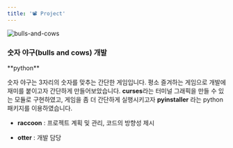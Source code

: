 ```yaml
---
title: '📽️ Project'
---
```


![bulls-and-cows](/images/posts/about-2/240228-190449.png)
<h3>숫자 야구(bulls and cows) 개발</h3>

<div className="about-tech-list">
<div className="about-tech">**python**</div>
</div>

숫자 야구는 3자리의 숫자를 맞추는 간단한 게임입니다. 평소 즐겨하는 게임으로 개발에 재미를 붙이고자 간단하게 만들어보았습니다.
**curses**라는 터미널 그래픽을 만들 수 있는 모듈로 구현하였고,
게임을 좀 더 간단하게 실행시키고자 **pyinstaller** 라는 python 패키지를 이용하였습니다.

- **raccoon** : 프로젝트 계획 및 관리, 코드의 방향성 제시

- **otter** : 개발 담당